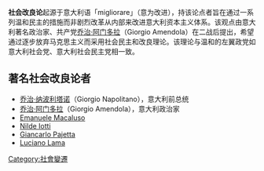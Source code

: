 '''社会改良论'''起源于意大利语「migliorare」（意为改进），持该论点者旨在通过一系列温和民主的措施而非剧烈改革从内部来改进意大利资本主义体系。该观点由意大利著名政治家、共产党[[乔治·阿门多拉|乔治·阿门多拉]]（Giorgio Amendola）在二战后提出，希望通过逐步放弃马克思主义而采用社会民主和改良理论。该理论与温和的左翼政党如意大利社会党、意大利社会民主党相一致。

== 著名社会改良论者 ==
*[[乔治·纳波利塔诺|乔治·纳波利塔诺]]（Giorgio Napolitano），意大利前总统
*[[乔治·阿门多拉|乔治·阿门多拉]]（Giorgio Amendola），意大利政治家
*[[Emanuele_Macaluso|Emanuele Macaluso]]
*[[Nilde_Iotti|Nilde Iotti]]
*[[Giancarlo_Pajetta|Giancarlo Pajetta]]
*[[Luciano_Lama|Luciano Lama]]

[[Category:社會變遷|Category:社會變遷]]